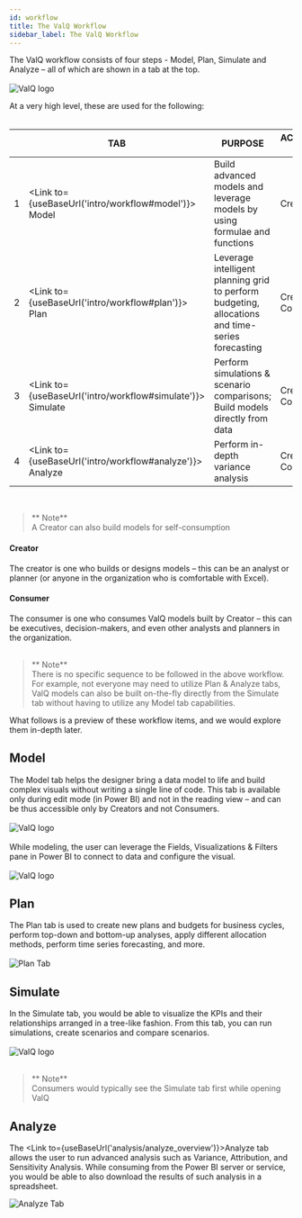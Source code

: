 ```yaml
---
id: workflow
title: The ValQ Workflow
sidebar_label: The ValQ Workflow
---
```


<div style={{textAlign: 'justify'}}>
The ValQ workflow consists of four steps - Model, Plan, Simulate and Analyze – all of which are shown in a tab at the top. 
</div> <br />

<div style={{ textAlign: "center" }}>
  <Zoom>
<img alt="ValQ logo" src={useBaseUrl('/doc-images/workflow/workflow1.png')} />
  </Zoom>
</div>

At a very high level, these are used for the following: <br /> <br />

|   	| TAB  	| PURPOSE  	| ACCESSIBLE TO*  	|
|---	|---	|---	|---	|
|  1 	|  <Link to={useBaseUrl('intro/workflow#model')}> Model </Link> 	| Build advanced models and leverage models by using formulae and functions   	| Creator only  	|
|  2 	|  <Link to={useBaseUrl('intro/workflow#plan')}> Plan </Link> 	| Leverage intelligent planning grid to perform budgeting, allocations and time-series forecasting  	| Creator & Consumer  	|
|  3 	|  <Link to={useBaseUrl('intro/workflow#simulate')}> Simulate </Link> 	| Perform simulations & scenario comparisons; Build models directly from data  	| Creator & Consumer   	| 
|  4 	|  <Link to={useBaseUrl('intro/workflow#analyze')}> Analyze </Link> 	| Perform in-depth variance analysis   	| Creator & Consumer   	|

<br />

> ** Note** <br /> 
    A Creator can also build models for self-consumption

#### Creator 

<div style={{textAlign: 'justify'}}>
The creator is one who builds or designs models – this can be an analyst or planner (or anyone in the organization who is comfortable with Excel).
</div>

#### Consumer

<div style={{textAlign: 'justify'}}>
The consumer is one who consumes ValQ models built by Creator – this can be executives, decision-makers, and even other analysts and planners in the organization. 
</div> <br />

> ** Note** <br /> 
    There is no specific sequence to be followed in the above workflow. For example, not everyone may need to utilize
    Plan & Analyze tabs, ValQ models can also be built on-the-fly directly from the Simulate tab without having to utilize any Model tab capabilities.
  
What follows is a preview of these workflow items, and we would explore them in-depth later.

## Model

<div style={{textAlign: 'justify'}}>
The <Link to={useBaseUrl('model/model_overview')}>Model</Link> tab helps the designer bring a data model to life and build complex visuals without writing a single line of code. This tab is available only during edit mode (in Power BI) and not in the reading view – and can be thus accessible only by Creators and not Consumers.
</div> <br />

<div class="center">
  <Zoom>
<img alt="ValQ logo" src={useBaseUrl('/doc-images/workflow/workflow2.png')}/>
  </Zoom>
</div> <br />

<div style={{textAlign: 'justify'}}>
While modeling, the user can leverage the Fields, Visualizations & Filters pane in Power BI to connect to data and configure the visual.
</div> <br />

<div class="center">
  <Zoom>
<img alt="ValQ logo" src={useBaseUrl('/doc-images/workflow/workflow3.png')}/>
  </Zoom>
</div>

## Plan

<div style={{textAlign: 'justify'}}>
The <Link to={useBaseUrl('planning/plan_overview')}>Plan</Link> tab is used to create new plans and budgets for business cycles, perform top-down and bottom-up analyses, apply different allocation methods, perform time series forecasting, and more.
</div> <br />

<div class="center">
  <Zoom>
<img alt="Plan Tab" src={useBaseUrl('/doc-images/workflow/plan-tab.png')}
/>
  </Zoom>
</div> 

## Simulate

<div style={{textAlign: 'justify'}}>
In the <Link to={useBaseUrl('simulation/simulate_overview')}>Simulate</Link> tab, you would be able to visualize the KPIs and their relationships arranged in a tree-like fashion. From this tab, you can run simulations, create scenarios and compare scenarios.
</div> <br />

<div class="center">
  <Zoom>
<img alt="ValQ logo" src={useBaseUrl('/doc-images/workflow/workflow5.png')}
    width={700}
    height={400}
/>
  </Zoom>
</div> <br />

> ** Note** <br />
Consumers would typically see the Simulate tab first while opening ValQ

## Analyze

The <Link to={useBaseUrl('analysis/analyze_overview')}>Analyze</Link> tab allows the user to run advanced analysis such as Variance, Attribution, and Sensitivity Analysis. While consuming from the Power BI server or service, you would be able to also download the results of such analysis in a spreadsheet.

<div class="center">
  <Zoom>
<img alt="Analyze Tab" src={useBaseUrl('/doc-images/analyze/va-toolbar.png')}/>
  </Zoom>
</div>